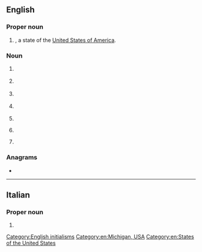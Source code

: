 {{also|Appendix:Variations of "mi"}}
==English==

===Proper noun===
{{head|en|proper noun}}

# {{abbreviation of|en|[[Michigan]]|nodot=1}}, a state of the [[United States of America]].

===Noun===
{{en-noun|~}}

# {{lb|en|military}} {{initialism of|en|[[military]] [[intelligence]]}}
# {{lb|en|cardiology}} {{initialism of|en|myocardial infarction}}
# {{lb|en|cardiology}} {{initialism of|en|[[mitral]] [[insufficiency]]}}
# {{lb|en|medicine}} {{initialism of|en|{{w|mechanical index}}}}
# {{initialism of|en|[[middle]] [[initial]]}}
# {{lb|en|baseball}} {{initialism of|en|middle infielder}}
# {{lb|en|dentistry}} {{initialism of|en|[[mesioincisal]]}}

===Anagrams===
* {{anagrams|en|a=im|'im|I'm|IM|Im|im-}}

[[Category:English initialisms]]
[[Category:en:Michigan, USA]]
[[Category:en:States of the United States]]

----

==Italian==

===Proper noun===
{{head|it|proper noun}}

# {{abbreviation of|it|[[Milano]]}}